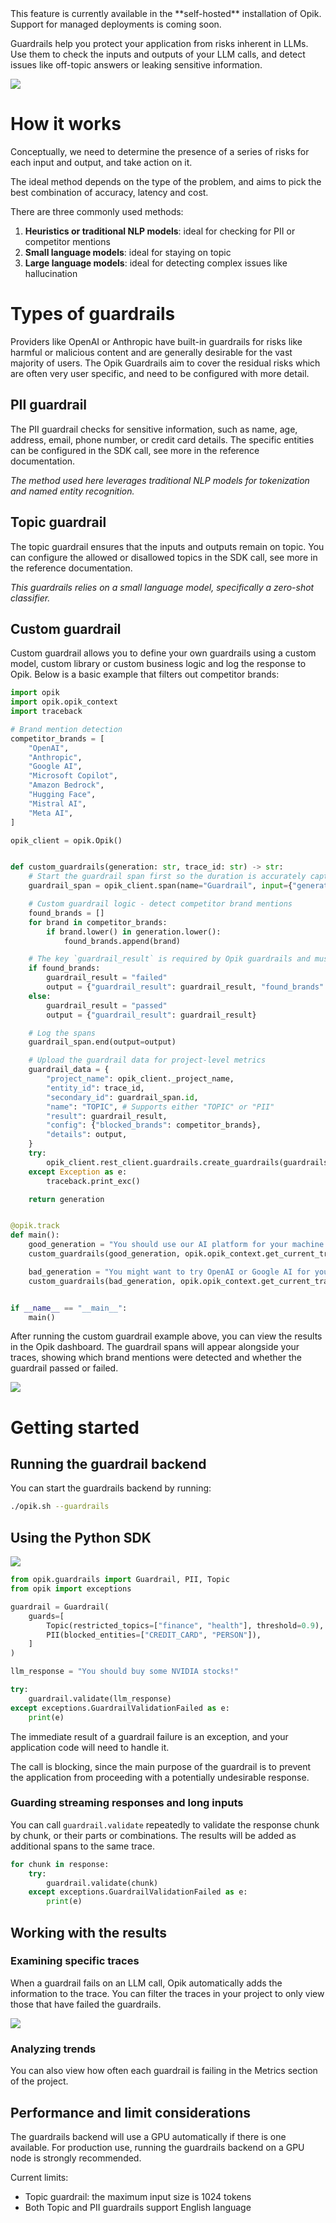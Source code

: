 <Tip>
  This feature is currently available in the **self-hosted** installation of Opik. Support for managed deployments is
  coming soon.
</Tip>

Guardrails help you protect your application from risks inherent in LLMs.
Use them to check the inputs and outputs of your LLM calls, and detect issues like
off-topic answers or leaking sensitive information.

<Frame>
  <img src="/img/production/guardrails_results.gif" />
</Frame>

# How it works

Conceptually, we need to determine the presence of a series of risks for each input and
output, and take action on it.

The ideal method depends on the type of the problem,
and aims to pick the best combination of accuracy, latency and cost.

There are three commonly used methods:

1. **Heuristics or traditional NLP models**: ideal for checking for PII or competitor mentions
2. **Small language models**: ideal for staying on topic
3. **Large language models**: ideal for detecting complex issues like hallucination

# Types of guardrails

Providers like OpenAI or Anthropic have built-in guardrails for risks like harmful or
malicious content and are generally desirable for the vast majority of users.
The Opik Guardrails aim to cover the residual risks which are often very user specific, and need to be configured with more detail.

## PII guardrail

The PII guardrail checks for sensitive information, such as name, age, address, email, phone number, or credit card details.
The specific entities can be configured in the SDK call, see more in the reference documentation.

_The method used here leverages traditional NLP models for tokenization and named entity recognition._

## Topic guardrail

The topic guardrail ensures that the inputs and outputs remain on topic.
You can configure the allowed or disallowed topics in the SDK call, see more in the reference documentation.

_This guardrails relies on a small language model, specifically a zero-shot classifier._

## Custom guardrail

Custom guardrail allows you to define your own guardrails using a custom model, custom library or custom business logic and log the response to Opik. Below is a basic example that filters out competitor brands:

```python
import opik
import opik.opik_context
import traceback

# Brand mention detection
competitor_brands = [
    "OpenAI",
    "Anthropic",
    "Google AI",
    "Microsoft Copilot",
    "Amazon Bedrock",
    "Hugging Face",
    "Mistral AI",
    "Meta AI",
]

opik_client = opik.Opik()


def custom_guardrails(generation: str, trace_id: str) -> str:
    # Start the guardrail span first so the duration is accurately captured
    guardrail_span = opik_client.span(name="Guardrail", input={"generation": generation}, type="guardrail", trace_id=trace_id)

    # Custom guardrail logic - detect competitor brand mentions
    found_brands = []
    for brand in competitor_brands:
        if brand.lower() in generation.lower():
            found_brands.append(brand)

    # The key `guardrail_result` is required by Opik guardrails and must be either "passed" or "failed"
    if found_brands:
        guardrail_result = "failed"
        output = {"guardrail_result": guardrail_result, "found_brands": found_brands}
    else:
        guardrail_result = "passed"
        output = {"guardrail_result": guardrail_result}

    # Log the spans
    guardrail_span.end(output=output)

    # Upload the guardrail data for project-level metrics
    guardrail_data = {
        "project_name": opik_client._project_name,
        "entity_id": trace_id,
        "secondary_id": guardrail_span.id,
        "name": "TOPIC", # Supports either "TOPIC" or "PII"
        "result": guardrail_result,
        "config": {"blocked_brands": competitor_brands},
        "details": output,
    }
    try:
        opik_client.rest_client.guardrails.create_guardrails(guardrails=[guardrail_data])
    except Exception as e:
        traceback.print_exc()

    return generation


@opik.track
def main():
    good_generation = "You should use our AI platform for your machine learning projects!"
    custom_guardrails(good_generation, opik.opik_context.get_current_trace_data().id)

    bad_generation = "You might want to try OpenAI or Google AI for your project instead."
    custom_guardrails(bad_generation, opik.opik_context.get_current_trace_data().id)


if __name__ == "__main__":
    main()
```

After running the custom guardrail example above, you can view the results in the Opik dashboard. The guardrail spans will appear alongside your traces, showing which brand mentions were detected and whether the guardrail passed or failed.

<Frame>
  <img src="/img/production/custom-guardrails-dashboard.png" />
</Frame>

# Getting started

## Running the guardrail backend

You can start the guardrails backend by running:

```bash
./opik.sh --guardrails
```

## Using the Python SDK

<Frame>
  <img src="/img/production/guardrails_editor.gif" />
</Frame>

```python {pytest_codeblocks_skip=true}
from opik.guardrails import Guardrail, PII, Topic
from opik import exceptions

guardrail = Guardrail(
    guards=[
        Topic(restricted_topics=["finance", "health"], threshold=0.9),
        PII(blocked_entities=["CREDIT_CARD", "PERSON"]),
    ]
)

llm_response = "You should buy some NVIDIA stocks!"

try:
    guardrail.validate(llm_response)
except exceptions.GuardrailValidationFailed as e:
    print(e)
```

The immediate result of a guardrail failure is an exception, and your application code will need to handle it.

The call is blocking, since the main purpose of the guardrail is to prevent the application from proceeding with a potentially undesirable response.

### Guarding streaming responses and long inputs

You can call `guardrail.validate` repeatedly to validate the response chunk by chunk, or their parts or combinations.
The results will be added as additional spans to the same trace.

```python {pytest_codeblocks_skip=true}
for chunk in response:
    try:
        guardrail.validate(chunk)
    except exceptions.GuardrailValidationFailed as e:
        print(e)
```

## Working with the results

### Examining specific traces

When a guardrail fails on an LLM call, Opik automatically adds the information to the trace.
You can filter the traces in your project to only view those that have failed the guardrails.

<Frame>
  <img src="/img/production/guardrails_example.png" />
</Frame>

### Analyzing trends

You can also view how often each guardrail is failing in the Metrics section of the project.

## Performance and limit considerations

The guardrails backend will use a GPU automatically if there is one available.
For production use, running the guardrails backend on a GPU node is strongly recommended.

Current limits:

- Topic guardrail: the maximum input size is 1024 tokens
- Both Topic and PII guardrails support English language
